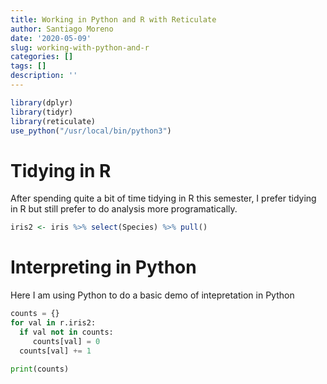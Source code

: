 ```yaml
---
title: Working in Python and R with Reticulate
author: Santiago Moreno
date: '2020-05-09'
slug: working-with-python-and-r
categories: []
tags: []
description: ''
---
```


```R
library(dplyr)
library(tidyr)
library(reticulate)
use_python("/usr/local/bin/python3")
```

# Tidying in R
After spending quite a bit of time tidying in R this semester, I prefer tidying in R but still prefer to do analysis more programatically. 
``` R
iris2 <- iris %>% select(Species) %>% pull()
```

# Interpreting in Python
Here I am using Python to do a basic demo of intepretation in Python
```python
counts = {}
for val in r.iris2:
  if val not in counts:
     counts[val] = 0 
  counts[val] += 1

print(counts)
```

